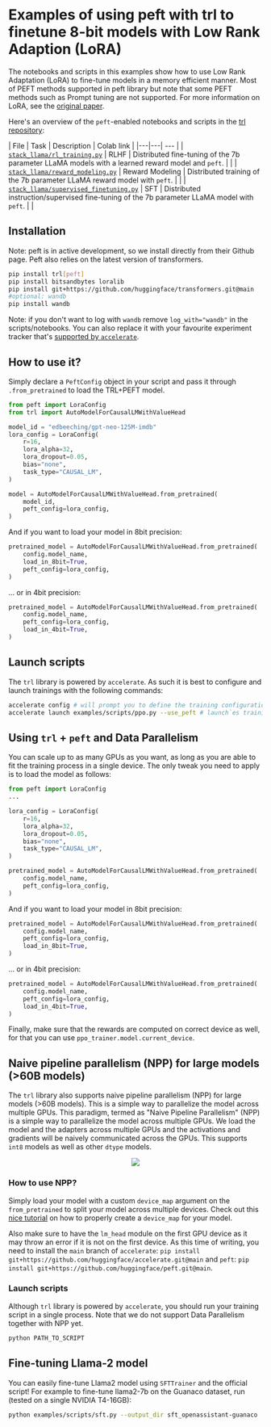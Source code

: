 # Examples of using peft with trl to finetune 8-bit models with Low Rank Adaption (LoRA)

The notebooks and scripts in this examples show how to use Low Rank Adaptation (LoRA) to fine-tune models in a memory efficient manner. Most of PEFT methods supported in peft library but note that some PEFT methods such as Prompt tuning are not supported.
For more information on LoRA, see the [original paper](https://arxiv.org/abs/2106.09685).

Here's an overview of the `peft`-enabled notebooks and scripts in the [trl repository](https://github.com/huggingface/trl/tree/main/examples):

| File | Task | Description | Colab link |
|---|---| --- |
| [`stack_llama/rl_training.py`](https://github.com/huggingface/trl/blob/main/examples/research_projects/stack_llama/scripts/rl_training.py) | RLHF | Distributed fine-tuning of the 7b parameter LLaMA models with a learned reward model and `peft`. |  |
| [`stack_llama/reward_modeling.py`](https://github.com/huggingface/trl/blob/main/examples/research_projects/stack_llama/scripts/reward_modeling.py) | Reward Modeling | Distributed training of the 7b parameter LLaMA reward model with `peft`. |  |
| [`stack_llama/supervised_finetuning.py`](https://github.com/huggingface/trl/blob/main/examples/research_projects/stack_llama/scripts/supervised_finetuning.py) | SFT | Distributed instruction/supervised fine-tuning of the 7b parameter LLaMA model with `peft`. |  |

## Installation
Note: peft is in active development, so we install directly from their Github page.
Peft also relies on the latest version of transformers. 

```bash
pip install trl[peft]
pip install bitsandbytes loralib
pip install git+https://github.com/huggingface/transformers.git@main
#optional: wandb
pip install wandb
```

Note: if you don't want to log with `wandb` remove `log_with="wandb"` in the scripts/notebooks. You can also replace it with your favourite experiment tracker that's [supported by `accelerate`](https://huggingface.co/docs/accelerate/usage_guides/tracking).

## How to use it?

Simply declare a `PeftConfig` object in your script and pass it through `.from_pretrained` to load the TRL+PEFT model. 

```python
from peft import LoraConfig
from trl import AutoModelForCausalLMWithValueHead

model_id = "edbeeching/gpt-neo-125M-imdb"
lora_config = LoraConfig(
    r=16,
    lora_alpha=32,
    lora_dropout=0.05,
    bias="none",
    task_type="CAUSAL_LM",
)

model = AutoModelForCausalLMWithValueHead.from_pretrained(
    model_id, 
    peft_config=lora_config,
)
```
And if you want to load your model in 8bit precision:
```python
pretrained_model = AutoModelForCausalLMWithValueHead.from_pretrained(
    config.model_name, 
    load_in_8bit=True,
    peft_config=lora_config,
)
```
... or in 4bit precision:
```python
pretrained_model = AutoModelForCausalLMWithValueHead.from_pretrained(
    config.model_name, 
    peft_config=lora_config,
    load_in_4bit=True,
)
```


## Launch scripts

The `trl` library is powered by `accelerate`. As such it is best to configure and launch trainings with the following commands:

```bash
accelerate config # will prompt you to define the training configuration
accelerate launch examples/scripts/ppo.py --use_peft # launch`es training
```

## Using `trl` + `peft` and Data Parallelism

You can scale up to as many GPUs as you want, as long as you are able to fit the training process in a single device. The only tweak you need to apply is to load the model as follows:
```python
from peft import LoraConfig
...

lora_config = LoraConfig(
    r=16,
    lora_alpha=32,
    lora_dropout=0.05,
    bias="none",
    task_type="CAUSAL_LM",
)

pretrained_model = AutoModelForCausalLMWithValueHead.from_pretrained(
    config.model_name, 
    peft_config=lora_config,
)
```
And if you want to load your model in 8bit precision:
```python
pretrained_model = AutoModelForCausalLMWithValueHead.from_pretrained(
    config.model_name, 
    peft_config=lora_config,
    load_in_8bit=True,
)
```
... or in 4bit precision:
```python
pretrained_model = AutoModelForCausalLMWithValueHead.from_pretrained(
    config.model_name, 
    peft_config=lora_config,
    load_in_4bit=True,
)
```
Finally, make sure that the rewards are computed on correct device as well, for that you can use `ppo_trainer.model.current_device`.

## Naive pipeline parallelism (NPP) for large models (>60B models)

The `trl` library also supports naive pipeline parallelism (NPP) for large models (>60B models). This is a simple way to parallelize the model across multiple GPUs. 
This paradigm, termed as "Naive Pipeline Parallelism" (NPP) is a simple way to parallelize the model across multiple GPUs. We load the model and the adapters across multiple GPUs and the activations and gradients will be naively communicated across the GPUs. This supports `int8` models as well as other `dtype` models.

<div style="text-align: center">
<img src="https://huggingface.co/datasets/trl-internal-testing/example-images/resolve/main/images/trl-npp.png">
</div>

### How to use NPP?

Simply load your model with a custom `device_map` argument on the `from_pretrained` to split your model across multiple devices. Check out this [nice tutorial](https://github.com/huggingface/blog/blob/main/accelerate-large-models.md) on how to properly create a `device_map` for your model. 
 
Also make sure to have the `lm_head` module on the first GPU device as it may throw an error if it is not on the first device. As this time of writing, you need to install the `main` branch of `accelerate`: `pip install git+https://github.com/huggingface/accelerate.git@main` and `peft`: `pip install git+https://github.com/huggingface/peft.git@main`.

### Launch scripts

Although `trl` library is powered by `accelerate`, you should run your training script in a single process. Note that we do not support Data Parallelism together with NPP yet.

```bash
python PATH_TO_SCRIPT
```

## Fine-tuning Llama-2 model

You can easily fine-tune Llama2 model using `SFTTrainer` and the official script! For example to fine-tune llama2-7b on the Guanaco dataset, run (tested on a single NVIDIA T4-16GB):

```bash
python examples/scripts/sft.py --output_dir sft_openassistant-guanaco  --model_name meta-llama/Llama-2-7b-hf --dataset_name timdettmers/openassistant-guanaco --load_in_4bit --use_peft --per_device_train_batch_size 4 --gradient_accumulation_steps 2
```
